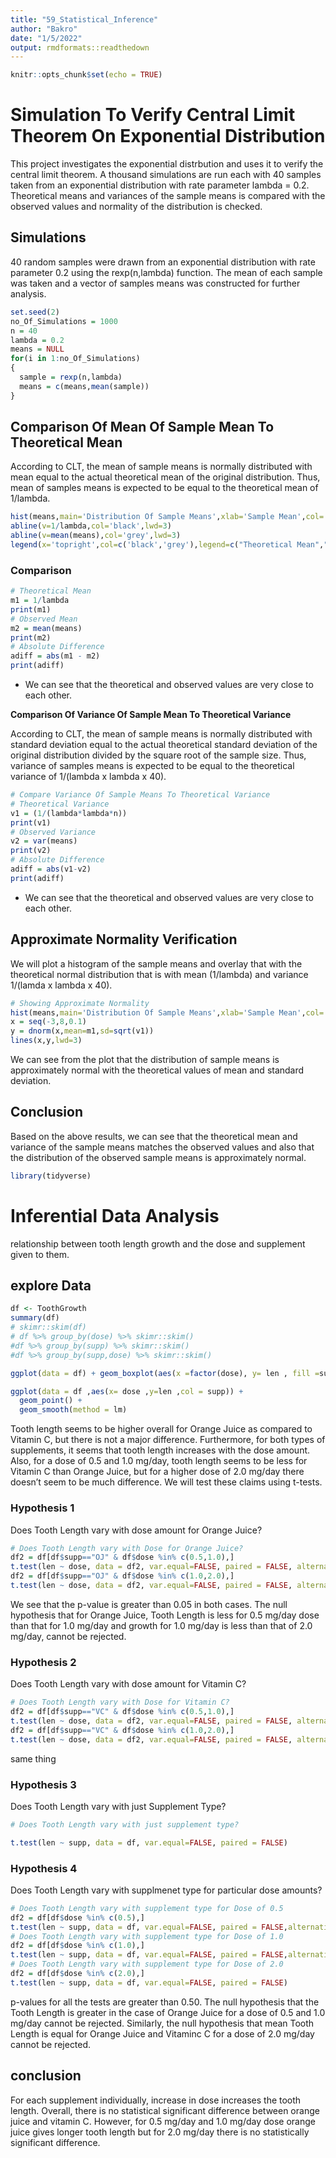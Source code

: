 ---
title: "59_Statistical_Inference"
author: "Bakro"
date: "1/5/2022"
output: rmdformats::readthedown 
---

```{r setup, include=FALSE}
knitr::opts_chunk$set(echo = TRUE)
```

# Simulation To Verify Central Limit Theorem On Exponential Distribution

This project investigates the exponential distrbution and uses it to verify the central limit theorem. A thousand simulations are run each with 40 samples taken from an exponential distribution with rate parameter lambda = 0.2. Theoretical means and variances of the sample means is compared with the observed values and normality of the distribution is checked.

## Simulations

40 random samples were drawn from an exponential distribution with rate parameter 0.2 using the rexp(n,lambda) function. The mean of each sample was taken and a vector of samples means was constructed for further analysis.

```{r}
set.seed(2)
no_Of_Simulations = 1000
n = 40
lambda = 0.2
means = NULL
for(i in 1:no_Of_Simulations)
{
  sample = rexp(n,lambda)
  means = c(means,mean(sample))
}
```

## Comparison Of Mean Of Sample Mean To Theoretical Mean

According to CLT, the mean of sample means is normally distributed with mean equal to the actual theoretical mean of the original distribution. Thus, mean of samples means is expected to be equal to the theoretical mean of 1/lambda.

```{r}
hist(means,main='Distribution Of Sample Means',xlab='Sample Mean',col='blue')
abline(v=1/lambda,col='black',lwd=3)
abline(v=mean(means),col='grey',lwd=3)
legend(x='topright',col=c('black','grey'),legend=c("Theoretical Mean","Observed Mean"),lwd=3)
```

### Comparison

```{r}
# Theoretical Mean
m1 = 1/lambda
print(m1)
# Observed Mean
m2 = mean(means)
print(m2)
# Absolute Difference
adiff = abs(m1 - m2)
print(adiff)

```

-   We can see that the theoretical and observed values are very close to each other.

**Comparison Of Variance Of Sample Mean To Theoretical Variance**

According to CLT, the mean of sample means is normally distributed with standard deviation equal to the actual theoretical standard deviation of the original distribution divided by the square root of the sample size. Thus, variance of samples means is expected to be equal to the theoretical variance of 1/(lambda x lambda x 40).

```{r}
# Compare Variance Of Sample Means To Theoretical Variance
# Theoretical Variance
v1 = (1/(lambda*lambda*n))
print(v1)
# Observed Variance
v2 = var(means)
print(v2)
# Absolute Difference
adiff = abs(v1-v2)
print(adiff)
```

-    We can see that the theoretical and observed values are very close to each other.

## Approximate Normality Verification

We will plot a histogram of the sample means and overlay that with the theoretical normal distribution that is with mean (1/lambda) and variance 1/(lamda x lambda x 40).

```{r}
# Showing Approximate Normality
hist(means,main='Distribution Of Sample Means',xlab='Sample Mean',col='blue',prob=T)
x = seq(-3,8,0.1)
y = dnorm(x,mean=m1,sd=sqrt(v1))
lines(x,y,lwd=3)
```

We can see from the plot that the distribution of sample means is approximately normal with the theoretical values of mean and standard deviation.

## Conclusion

Based on the above results, we can see that the theoretical mean and variance of the sample means matches the observed values and also that the distribution of the observed sample means is approximately normal.




```{r}
library(tidyverse)
```
# Inferential Data Analysis 
relationship between tooth length growth 
and the dose and supplement given to them.

## explore Data

```{r }
df <- ToothGrowth
summary(df)
# skimr::skim(df)
# df %>% group_by(dose) %>% skimr::skim() 
#df %>% group_by(supp) %>% skimr::skim() 
#df %>% group_by(supp,dose) %>% skimr::skim() 
```
```{r}

ggplot(data = df) + geom_boxplot(aes(x =factor(dose), y= len , fill =supp))  

```
```{r}
ggplot(data = df ,aes(x= dose ,y=len ,col = supp)) + 
  geom_point() +
  geom_smooth(method = lm)
```

Tooth length seems to be higher overall for Orange Juice as compared to Vitamin 
C, but there is not a major difference. Furthermore, for both types of
supplements, it seems that tooth length increases with the dose amount.
Also, for a dose of 0.5 and 1.0 mg/day, tooth length seems to be less for
Vitamin C than Orange Juice, but for a higher dose of 2.0 mg/day there
doesn't seem to be much difference. We will test these claims using t-tests.








### Hypothesis 1
Does Tooth Length vary with dose amount for Orange Juice?

```{r}
# Does Tooth Length vary with Dose for Orange Juice?  
df2 = df[df$supp=="OJ" & df$dose %in% c(0.5,1.0),]
t.test(len ~ dose, data = df2, var.equal=FALSE, paired = FALSE, alternative="greater")
df2 = df[df$supp=="OJ" & df$dose %in% c(1.0,2.0),]
t.test(len ~ dose, data = df2, var.equal=FALSE, paired = FALSE, alternative="greater")
```
We see that the p-value is greater than 0.05 in both cases. 
The null hypothesis that for Orange Juice, Tooth Length is 
less for 0.5 mg/day dose than that for 1.0 mg/day and growth
for 1.0 mg/day is less than that of 2.0 mg/day, cannot be rejected. 


### Hypothesis 2
Does Tooth Length vary with dose amount for Vitamin C?
```{r}
# Does Tooth Length vary with Dose for Vitamin C?  
df2 = df[df$supp=="VC" & df$dose %in% c(0.5,1.0),]
t.test(len ~ dose, data = df2, var.equal=FALSE, paired = FALSE, alternative="greater")
df2 = df[df$supp=="VC" & df$dose %in% c(1.0,2.0),]
t.test(len ~ dose, data = df2, var.equal=FALSE, paired = FALSE, alternative="greater")
```
same thing 


### Hypothesis 3
Does Tooth Length vary with just Supplement Type?
```{r}
# Does Tooth Length vary with just supplement type?

t.test(len ~ supp, data = df, var.equal=FALSE, paired = FALSE)
```



### Hypothesis 4
Does Tooth Length vary with supplmenet type for particular dose amounts?
```{r}
# Does Tooth Length vary with supplement type for Dose of 0.5
df2 = df[df$dose %in% c(0.5),]
t.test(len ~ supp, data = df, var.equal=FALSE, paired = FALSE,alternative="less")
# Does Tooth Length vary with supplement type for Dose of 1.0
df2 = df[df$dose %in% c(1.0),]
t.test(len ~ supp, data = df, var.equal=FALSE, paired = FALSE,alternative="less")
# Does Tooth Length vary with supplement type for Dose of 2.0
df2 = df[df$dose %in% c(2.0),]
t.test(len ~ supp, data = df, var.equal=FALSE, paired = FALSE)
```
p-values for all the tests are greater than 0.50. 
The null hypothesis that the Tooth Length is greater in the case of Orange Juice
for a dose of 0.5 and 1.0 mg/day cannot be rejected. Similarly, the null 
hypothesis that mean Tooth Length is equal for Orange Juice and Vitaminc C
for a dose of 2.0 mg/day cannot be rejected.

## conclusion
For each supplement individually, increase in dose increases the tooth length.
Overall, there is no statistical significant difference between orange juice and
vitamin C. However, for 0.5 mg/day and 1.0 mg/day dose orange juice gives longer
tooth length but for 2.0 mg/day there is no statistically significant difference.
